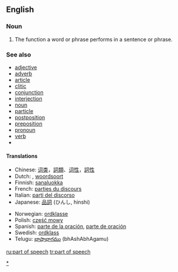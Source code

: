 ==English==

===Noun===
{{en-noun|sg=[[part]] of [[speech]]|pl=parts of speech}}
# {{grammar}} The function a word or phrase performs in a sentence or phrase.

===See also===
{{wikipedia}}
*[[adjective]]
*[[adverb]]
*[[article]]
*[[clitic]]
*[[conjunction]]
*[[interjection]]
*[[noun]]
*[[particle]]
*[[postposition]]
*[[preposition]]
*[[pronoun]]
*[[verb]]
*[[Category:Parts of speech|*]]

====Translations====
{{trans-top|the function a word or phrase performs}}
*Chinese: [[词类]]，[[詞類]]、[[词性]]，[[詞性]]
*Dutch: {{t|nl|zinsdeel|n}}, [[woordsoort]]
*Finnish: [[sanaluokka]]
*French: [[parties du discours]]
*Italian: [[parti del discorso]]
*Japanese: [[品詞]] (ひんし, hinshi)
{{trans-mid}}
*Norwegian: [[ordklasse]]
*Polish: [[część mowy]] {{f}}
*Spanish: [[parte de la oración]], [[parte de oración]]
*Swedish: [[ordklass]] {{c}}
*Telugu: [[భాషాభాగము]] (bhAshAbhAgamu)
{{trans-bottom}}

[[ru:part of speech]]
[[tr:part of speech]]